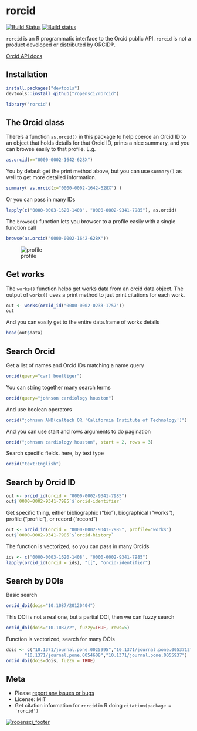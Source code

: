 rorcid
======

[![Build Status](https://api.travis-ci.org/ropensci/rorcid.png)](https://travis-ci.org/ropensci/rorcid)
[![Build status](https://ci.appveyor.com/api/projects/status/29hanha8jfe4uen8/branch/master?svg=true)](https://ci.appveyor.com/project/sckott/rorcid/branch/master)

`rorcid` is an R programmatic interface to the Orcid public API. `rorcid` is not a product developed or distributed by ORCID®.

[Orcid API docs](http://support.orcid.org/knowledgebase/articles/132354-searching-with-the-public-api)

## Installation

```r
install.packages("devtools")
devtools::install_github("ropensci/rorcid")
```

```r
library('rorcid')
```

## The Orcid class

There's a function `as.orcid()` in this package to help coerce an Orcid ID to an object that holds details for that Orcid ID, prints a nice summary, and you can browse easily to that profile. E.g.

```r
as.orcid(x="0000-0002-1642-628X")
```

You by default get the print method above, but you can use `summary()` as well to get more detailed information. 

```r
summary( as.orcid(x="0000-0002-1642-628X") )
```

Or you can pass in many IDs

```r
lapply(c("0000-0003-1620-1408", "0000-0002-9341-7985"), as.orcid)
```

The `browse()` function lets you browser to a profile easily with a single function call

```r
browse(as.orcid("0000-0002-1642-628X"))
```

![profile](http://f.cl.ly/items/3d1o0k1X3R1U110C0u1u/Screen%20Shot%202015-02-10%20at%207.21.57%20PM.png)

## Get works

The `works()` function helps get works data from an orcid data object. The output of `works()` uses a print method to just print citations for each work. 

```r
out <- works(orcid_id("0000-0002-0233-1757"))
out
```

And you can easily get to the entire data.frame of works details

```r
head(out$data)
```

## Search Orcid

Get a list of names and Orcid IDs matching a name query

```r
orcid(query="carl boettiger")
```

You can string together many search terms

```r
orcid(query="johnson cardiology houston")
```

And use boolean operators

```r
orcid("johnson AND(caltech OR 'California Institute of Technology')")
```

And you can use start and rows arguments to do pagination

```r
orcid("johnson cardiology houston", start = 2, rows = 3)
```

Search specific fields. here, by text type

```r
orcid("text:English")
```

## Search by Orcid ID

```r
out <- orcid_id(orcid = "0000-0002-9341-7985")
out$`0000-0002-9341-7985`$`orcid-identifier`
```

Get specific thing, either bibliographic ("bio"), biographical ("works"), profile ("profile"), or record ("record")

```r
out <- orcid_id(orcid = "0000-0002-9341-7985", profile="works")
out$`0000-0002-9341-7985`$`orcid-history`
```

The function is vectorized, so you can pass in many Orcids

```r
ids <- c("0000-0003-1620-1408", "0000-0002-9341-7985")
lapply(orcid_id(orcid = ids), "[[", "orcid-identifier")
```

## Search by DOIs

Basic search

```r
orcid_doi(dois="10.1087/20120404")
```

This DOI is not a real one, but a partial DOI, then we can fuzzy search

```r
orcid_doi(dois="10.1087/2", fuzzy=TRUE, rows=5)
```

Function is vectorized, search for many DOIs

```r
dois <- c("10.1371/journal.pone.0025995","10.1371/journal.pone.0053712",
       "10.1371/journal.pone.0054608","10.1371/journal.pone.0055937")
orcid_doi(dois=dois, fuzzy = TRUE)
```

## Meta

* Please [report any issues or bugs](https://github.com/ropensci/rorcid/issues)
* License: MIT
* Get citation information for `rorcid` in R doing `citation(package = 'rorcid')`

[![ropensci_footer](http://ropensci.org/public_images/github_footer.png)](http://ropensci.org)
